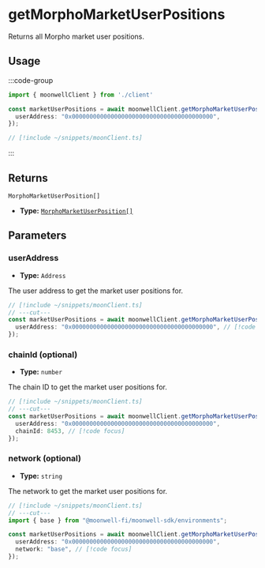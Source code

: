 
# getMorphoMarketUserPositions

Returns all Morpho market user positions.

## Usage

:::code-group

```ts twoslash [example.ts]
import { moonwellClient } from './client'

const marketUserPositions = await moonwellClient.getMorphoMarketUserPositions({ // [!code focus:3]
  userAddress: "0x0000000000000000000000000000000000000000",
});
```

```ts twoslash [client.ts] filename="client.ts"
// [!include ~/snippets/moonClient.ts]
```

:::

## Returns

```
MorphoMarketUserPosition[]
```

- **Type:** [`MorphoMarketUserPosition[]`](/docs/glossary/types#morphomarketuserposition)

## Parameters

### userAddress

- **Type:** `Address`

The user address to get the market user positions for.

```ts twoslash
// [!include ~/snippets/moonClient.ts]
// ---cut---
const marketUserPositions = await moonwellClient.getMorphoMarketUserPositions({
  userAddress: "0x0000000000000000000000000000000000000000", // [!code focus]
});
```

### chainId (optional)

- **Type:** `number`

The chain ID to get the market user positions for.

```ts twoslash
// [!include ~/snippets/moonClient.ts]
// ---cut---
const marketUserPositions = await moonwellClient.getMorphoMarketUserPositions({
  userAddress: "0x0000000000000000000000000000000000000000",
  chainId: 8453, // [!code focus]
});
```

<OptionalNetworkParameterInfo />

### network (optional)

- **Type:** `string`

The network to get the market user positions for.

```ts twoslash
// [!include ~/snippets/moonClient.ts]
// ---cut---
import { base } from "@moonwell-fi/moonwell-sdk/environments";

const marketUserPositions = await moonwellClient.getMorphoMarketUserPositions<typeof base>({
  userAddress: "0x0000000000000000000000000000000000000000",
  network: "base", // [!code focus]
});
```
